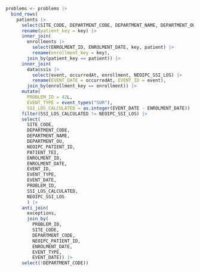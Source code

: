 ```r
problems <- problems |>
  bind_rows(
    patients |>
      select(SITE_CODE, DEPARTMENT_CODE, DEPARTMENT_NAME, DEPARTMENT_OU, NEOIPC_PATIENT_ID, PATIENT_TEI, key) |>
      rename(patient_key = key) |>
      inner_join(
        enrollments |>
          select(ENROLMENT_ID, ENROLMENT_DATE, key, patient) |>
          rename(enrollment_key = key),
        join_by(patient_key == patient)) |>
      inner_join(
        data$ssis |>
          select(event, occurredAt, enrollment, NEOIPC_SSI_LOS) |>
          rename(EVENT_DATE = occurredAt, EVENT_ID = event),
        join_by(enrollment_key == enrollment)) |>
      mutate(
        PROBLEM_ID = 42L,
        EVENT_TYPE = event_types("SUR"),
        SSI_LOS_CALCULATED = as.integer(EVENT_DATE - ENROLMENT_DATE)) |>
      filter(SSI_LOS_CALCULATED != NEOIPC_SSI_LOS) |>
      select(
        SITE_CODE,
        DEPARTMENT_CODE,
        DEPARTMENT_NAME,
        DEPARTMENT_OU,
        NEOIPC_PATIENT_ID,
        PATIENT_TEI,
        ENROLMENT_ID,
        ENROLMENT_DATE,
        EVENT_ID,
        EVENT_TYPE,
        EVENT_DATE,
        PROBLEM_ID,
        SSI_LOS_CALCULATED,
        NEOIPC_SSI_LOS
        ) |>
      anti_join(
        exceptions,
        join_by(
          PROBLEM_ID,
          SITE_CODE,
          DEPARTMENT_CODE,
          NEOIPC_PATIENT_ID,
          ENROLMENT_DATE,
          EVENT_TYPE,
          EVENT_DATE)) |>
      select(!DEPARTMENT_CODE))
```
